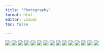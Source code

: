 ```yaml
---
title: "Photography"
format: html
editor: visual
toc: false

---
```


<div class="photo-masonry">

<img src="photos/DSC02675.jpg"/>
<img src="photos/DSC02701.jpg"/>
<img src="photos/DSC03015.jpg"/>
<img src="photos/DSC03086.jpg"/>
<img src="photos/DSC03236.jpg"/>
<img src="photos/DSC03536.jpg"/>
<img src="photos/DSC04198.jpg"/>
<img src="photos/DSC04337.jpg"/>
<img src="photos/DSC04437.jpg"/>
<img src="photos/DSC04670.jpg"/>
<img src="photos/DSC03525.jpg"/>
<img src="photos/DSC03817.jpg"/>
<img src="photos/DSC00590.jpg"/>
<img src="photos/DSC00274.jpg"/>
<img src="photos/DSC03684.jpg"/>

</div>






